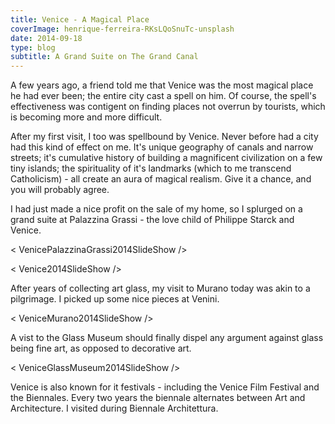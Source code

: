 ---
title: Venice - A Magical Place
coverImage: henrique-ferreira-RKsLQoSnuTc-unsplash
date: 2014-09-18
type: blog
subtitle: A Grand Suite on The Grand Canal
---


A few years ago, a friend told me that Venice was the most magical place he had ever been; the entire city cast a spell on him. Of course, the spell's effectiveness was contigent on finding places not overrun by tourists, which is becoming more and more difficult. 

After my first visit, I too was spellbound by Venice. Never before had a city had this kind of effect on me. It's unique geography of canals and narrow streets; it's cumulative history of building a magnificent civilization on a few tiny islands; the spirituality of it's landmarks (which to me transcend Catholicism) - all create an aura of magical realism. Give it a chance, and you will probably agree.

I had just made a nice profit on the sale of my home, so I splurged on a grand suite at Palazzina Grassi - the love child of Philippe Starck and Venice.

< VenicePalazzinaGrassi2014SlideShow />

< Venice2014SlideShow />

After years of collecting art glass, my visit to Murano today was akin to a pilgrimage. I picked up some nice pieces at Venini.

< VeniceMurano2014SlideShow />

A vist to the Glass Museum should finally dispel any argument against glass being fine art, as opposed to decorative art.

< VeniceGlassMuseum2014SlideShow />

Venice is also known for it festivals - including the Venice Film Festival and the Biennales. Every two years the biennale alternates between Art and Architecture. I visited during Biennale Architettura.

<VeniceArchitectureBiennale2014SlideShow />